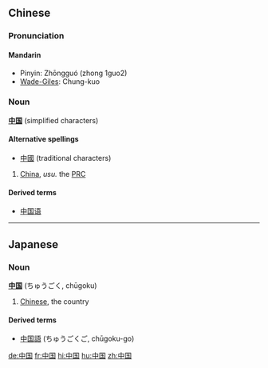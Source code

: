 == Chinese ==
===Pronunciation===
====Mandarin====
*Pinyin: Zhōngguó (zhong 1guo2)
*[[Wade-Giles]]: Chung-kuo

===Noun===
'''[[中]][[国]]''' (simplified characters)

====Alternative spellings====
*[[中國]] (traditional characters)

#[[China]], ''usu.'' the [[PRC]]

====Derived terms====
*[[中国语]]

----

==Japanese==
===Noun===
'''[[中]][[国]]''' (ちゅうごく, chūgoku)

# [[Chinese]], the country

====Derived terms====
*[[中国語]] (ちゅうごくご, chūgoku-go)

[[de:中国]]
[[fr:中国]]
[[hi:中国]]
[[hu:中国]]
[[zh:中国]]